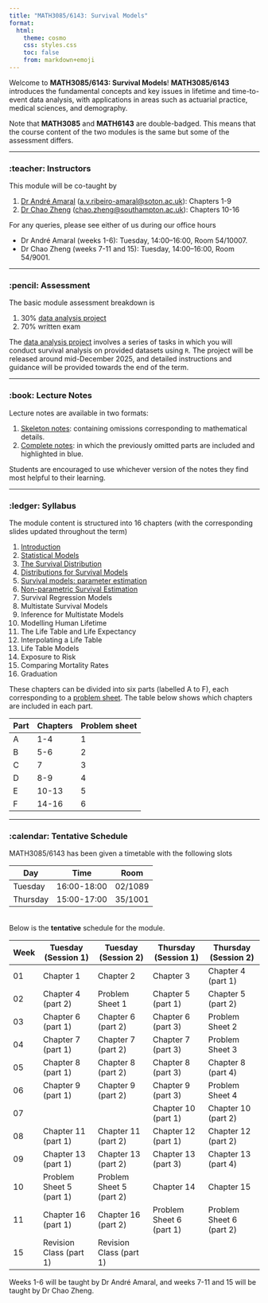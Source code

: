 ```yaml
---
title: "MATH3085/6143: Survival Models"
format:
  html:
    theme: cosmo
    css: styles.css
    toc: false
    from: markdown+emoji
---
```


Welcome to **[MATH3085/6143: Survival Models]{.attention}**! **MATH3085/6143** introduces the fundamental concepts and key issues in lifetime and time-to-event data analysis, with applications in areas such as actuarial practice, medical sciences, and demography. 

Note that **MATH3085** and **MATH6143** are double-badged. This means that the course content of the two modules is the same but some of the assessment differs.

---

### :teacher: **Instructors**

This module will be co-taught by 

1. [Dr André Amaral](https://www.avramaral.com/){target="_blank"} ([a.v.ribeiro-amaral@soton.ac.uk](mailto:a.v.ribeiro-amaral@soton.ac.uk)): Chapters 1-9
2. [Dr Chao Zheng](https://www.personal.soton.ac.uk/cz1y20/){target="_blank"} ([chao.zheng@southampton.ac.uk](mailto:chao.zheng@southampton.ac.uk)): Chapters 10-16

For any queries, please see either of us during our office hours

- Dr André Amaral (weeks 1-6): Tuesday, 14:00–16:00, Room 54/10007.
- Dr Chao Zheng (weeks 7-11 and 15): Tuesday, 14:00–16:00, Room 54/9001.

---

### :pencil: **Assessment**

The basic module assessment breakdown is

1. 30% [data analysis project](project.html)
2. 70% written exam

The [data analysis project](project.html) involves a series of tasks in which you will conduct survival analysis on provided datasets using `R`. The project will be released around mid-December 2025, and detailed instructions and guidance will be provided towards the end of the term.

---

### :book: **Lecture Notes**  

Lecture notes are available in two formats:

1. <a href="/lecture_notes/skeleton.pdf" download>Skeleton notes</a>: containing omissions corresponding to mathematical details.
2. <a href="/lecture_notes/complete.pdf" download>Complete notes</a>: in which the previously omitted parts are included and highlighted in blue.

Students are encouraged to use whichever version of the notes they find most helpful to their learning.

---

### :ledger: **Syllabus**

The module content is structured into 16 chapters (with the corresponding slides updated throughout the term)

1.  [Introduction](/slides/_output/chap_1.html)
2.  [Statistical Models](/slides/_output/chap_2.html)
3.  [The Survival Distribution](/slides/_output/chap_3.html)
4.  [Distributions for Survival Models](/slides/_output/chap_4.html)
5.  [Survival models: parameter estimation](/slides/_output/chap_5.html)
6.  [Non-parametric Survival Estimation](/slides/_output/chap_6.html)
7.  Survival Regression Models <!--(/slides/_output/chap_7.html)-->
8.  Multistate Survival Models <!--(/slides/_output/chap_8.html)-->
9.  Inference for Multistate Models <!--(/slides/_output/chap_9.html)-->
10. Modelling Human Lifetime
11. The Life Table and Life Expectancy
12. Interpolating a Life Table
13. Life Table Models
14. Exposure to Risk
15. Comparing Mortality Rates
16. Graduation

These chapters can be divided into six parts (labelled A to F), each corresponding to a [problem sheet](/problem_sheets.html). The table below shows which chapters are included in each part.

:::{.small-text}
| Part | Chapters | Problem sheet |
|------|----------|---------------|
| A    | 1-4      | 1             |
| B    | 5-6      | 2             |
| C    | 7        | 3             |
| D    | 8-9      | 4             |
| E    | 10-13    | 5             |
| F    | 14-16    | 6             |
:::

---

### :calendar: **Tentative Schedule** 

MATH3085/6143 has been given a timetable with the following slots

:::{.small-text}
| Day       | Time       | Room   |
|-----------|------------|--------|
| Tuesday   | 16:00-18:00 | 02/1089 |
| Thursday  | 15:00-17:00 | 35/1001 |
:::

<div style="margin-top: 25pt;"></div>

Below is the **tentative** schedule for the module.   

:::{.small-text}
| Week | Tuesday (Session 1)  | Tuesday (Session 2)  | Thursday (Session 1) | Thursday (Session 2) |
| ---- | -------------------- | -------------------- | -------------------- | -------------------- | 
| [01]{.inst1}   | Chapter 1            | Chapter 2            | Chapter 3            | Chapter 4 (part 1)   | 
| [02]{.inst1}   | Chapter 4 (part 2)   | Problem Sheet 1      | Chapter 5 (part 1)            | Chapter 5 (part 2)   | 
| [03]{.inst1}   | Chapter 6 (part 1)   | Chapter 6 (part 2)   | Chapter 6 (part 3)   | Problem Sheet 2      | 
| [04]{.inst1}   | Chapter 7 (part 1)   | Chapter 7 (part 2)   | Chapter 7 (part 3)   | Problem Sheet 3      | 
| [05]{.inst1}   | Chapter 8 (part 1)   | Chapter 8 (part 2)   | Chapter 8 (part 3)   | Chapter 8 (part 4)   | 
| [06]{.inst1}   | Chapter 9 (part 1)   | Chapter 9 (part 2)   | Chapter 9 (part 3)   | Problem Sheet 4      | <!-- Ends in Nov 09 -->
| [07]{.inst2}   |                      |                      | Chapter 10 (part 1)  | Chapter 10 (part 2)  | 
| [08]{.inst2}   | Chapter 11 (part 1)  | Chapter 11 (part 2)  | Chapter 12 (part 1)  | Chapter 12 (part 2)  | 
| [09]{.inst2}   | Chapter 13 (part 1)  | Chapter 13 (part 2)  | Chapter 13 (part 3)  | Chapter 13 (part 4)  | 
| [10]{.inst2}   | Problem Sheet 5 (part 1) |   Problem Sheet 5 (part 2)| Chapter 14  |  Chapter 15          | 
| [11]{.inst2}   | Chapter 16 (part 1)  | Chapter 16 (part 2)  | Problem Sheet 6 (part 1) | Problem Sheet 6 (part 2) | 
| [15]{.inst2}   | Revision Class (part 1) |  Revision Class (part 1) |               |                      | <!-- Ends in Jan 11 -->
:::

Weeks [1-6]{.inst1} will be taught by [Dr André Amaral]{.inst1}, and weeks [7-11 and 15]{.inst2} will be taught by [Dr Chao Zheng]{.inst2}.
